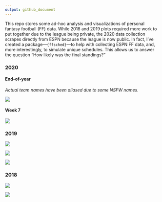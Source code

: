 ```yaml
---
output: github_document
---
```


This repo stores some ad-hoc analysis and visualizations of personal fantasy football (FF) data. While 2018 and 2019 plots required more work to put together due to the league being private, the 2020 data collection scrapes directly from ESPN because the league is now public. In fact, I've created a package---`{ffsched}`---to help with collecting ESPN FF data, and, more interestingly, to simulate unique schedules. This allows us to answer the question "How likely was the final standings?"

### 2020

#### End-of-year

*Actual team names have been aliased due to some NSFW names.*

![](figs/viz_standings_tile.png)

#### Week 7

![](data/2020-07/viz_scores_cusum_both_2.png)

### 2019

![](data/2019-12/viz_bump_anim.gif)

![](data/2019-12/viz_tornado.png)

![](data/2019-12/viz_scores_cusum_both.png)

### 2018

![](data/2018-20/viz_scores_cusum_pf.png)

![](data/2018-20/viz_scores_cusum_both_2.png)
